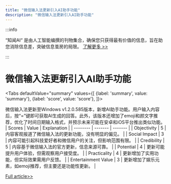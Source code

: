 ```yaml
---
title: "微信输入法更新引入AI助手功能"
description: "微信输入法更新引入AI助手功能"
---
```



:::info

“知闻AI“ 是由人工智能编撰的刊物集合，确保您只获得最有价值的信息，旨在助您消除信息差，突破信息茧房的局限。  [了解更多 >>](/)

:::

# 微信输入法更新引入AI助手功能


<Tabs
	defaultValue="summary"
	values={[
	{label: 'summary', value: 'summary'},
	{label: 'score', value: 'score'},
]}>
<TabItem value="summary">


微信输入法更新至Windows v1.2.0.585版本，新增AI助手功能。用户输入内容后，按“=”键即可获取AI生成的回答。此外，该版本还增加了emoji和颜文字推荐，优化了时间日期输入格式，并预示未来可能在安卓和iOS平台推出类似功能。
</TabItem>
<TabItem value="score">
	| Scores     | Value   | Explanation |
	| -------- | ------- | ------- |
	| Objectivity  | 5    | 内容客观报道了微信输入法的更新功能，没有明显的偏见。    |
	| Social Impact | 3     | 内容可能引起科技爱好者和微信用户的关注，但影响范围有限。    |
	| Credibility    | 5    | 内容基于微信输入法的官方更新，信息来源可靠。    |
	| Potential    | 4    | 更新可能提升用户体验，但需观察用户接受度。    |
	| Practicality    | 4    | 更新增加了实用功能，但实际效果需用户反馈。    |
	| Entertainment Value    | 3    | 更新增加了娱乐元素，如emoji推荐，但主要还是功能性更新。    |
</TabItem>
</Tabs>

[Full article>>](https://readhub.cn/topic/8aFfdC1wsWz)
